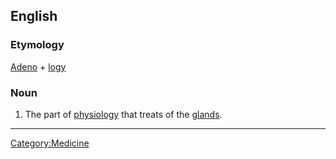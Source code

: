 ==English==

===Etymology===
[[Aden]]o + [[logy]]

===Noun===
#The part of [[physiology]] that treats of the [[gland]]s.


----
{{webster}}
[[Category:Medicine]]